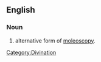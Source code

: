 ==English==

===Noun===
{{en-noun|-}}

# alternative form of [[moleoscopy]].

[[Category:Divination]]